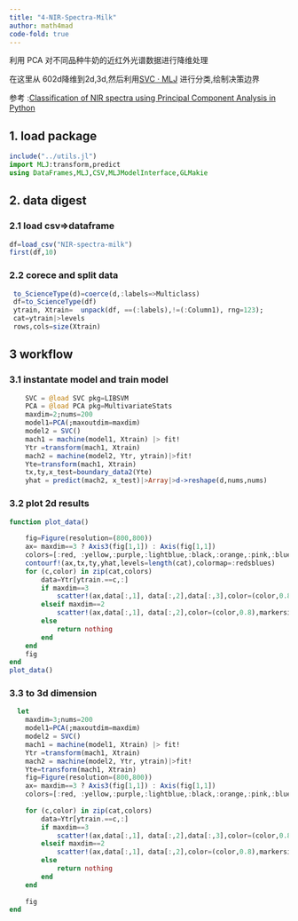 ```yaml
---
title: "4-NIR-Spectra-Milk"
author: math4mad
code-fold: true
---
```


:::{.callout-note title="简介"}
利用 PCA 对不同品种牛奶的近红外光谱数据进行降维处理

在这里从 602d降维到2d,3d,然后利用[SVC · MLJ](https://alan-turing-institute.github.io/MLJ.jl/dev/models/SVC_LIBSVM/#SVC_LIBSVM) 进行分类,绘制决策边界

参考 :[Classification of NIR spectra using Principal Component Analysis in Python](https://nirpyresearch.com/classification-nir-spectra-principal-component-analysis-python/)

:::

## 1. load package
```julia
include("../utils.jl")
import MLJ:transform,predict
using DataFrames,MLJ,CSV,MLJModelInterface,GLMakie
```

## 2. data digest
### 2.1  load csv=>dataframe
```julia
df=load_csv("NIR-spectra-milk")
first(df,10)
```

### 2.2  corece and split data
```julia
 to_ScienceType(d)=coerce(d,:labels=>Multiclass)
 df=to_ScienceType(df)
 ytrain, Xtrain=  unpack(df, ==(:labels),!=(:Column1), rng=123);
 cat=ytrain|>levels
 rows,cols=size(Xtrain)
```

## 3  workflow
### 3.1 instantate model and train model
```julia
    SVC = @load SVC pkg=LIBSVM 
    PCA = @load PCA pkg=MultivariateStats
    maxdim=2;nums=200
    model1=PCA(;maxoutdim=maxdim)
    model2 = SVC()
    mach1 = machine(model1, Xtrain) |> fit!
    Ytr =transform(mach1, Xtrain)
    mach2 = machine(model2, Ytr, ytrain)|>fit!
    Yte=transform(mach1, Xtrain)
    tx,ty,x_test=boundary_data2(Yte)
    yhat = predict(mach2, x_test)|>Array|>d->reshape(d,nums,nums)
```

### 3.2 plot 2d  results
```julia
function plot_data()
    
    fig=Figure(resolution=(800,800))
    ax= maxdim==3 ? Axis3(fig[1,1]) : Axis(fig[1,1])
    colors=[:red, :yellow,:purple,:lightblue,:black,:orange,:pink,:blue,:tomato]
    contourf!(ax,tx,ty,yhat,levels=length(cat),colormap=:redsblues)
    for (c,color) in zip(cat,colors)
        data=Ytr[ytrain.==c,:]
        if maxdim==3
            scatter!(ax,data[:,1], data[:,2],data[:,3],color=(color,0.8),markersize=14)
        elseif maxdim==2
            scatter!(ax,data[:,1], data[:,2],color=(color,0.8),markersize=14)
        else
            return nothing
        end
    end
    fig
end
plot_data()
```

### 3.3 to 3d dimension
```julia
  let
    maxdim=3;nums=200
    model1=PCA(;maxoutdim=maxdim)
    model2 = SVC()
    mach1 = machine(model1, Xtrain) |> fit!
    Ytr =transform(mach1, Xtrain)
    mach2 = machine(model2, Ytr, ytrain)|>fit!
    Yte=transform(mach1, Xtrain)
    fig=Figure(resolution=(800,800))
    ax= maxdim==3 ? Axis3(fig[1,1]) : Axis(fig[1,1])
    colors=[:red, :yellow,:purple,:lightblue,:black,:orange,:pink,:blue,:tomato]
    
    for (c,color) in zip(cat,colors)
        data=Ytr[ytrain.==c,:]
        if maxdim==3
            scatter!(ax,data[:,1], data[:,2],data[:,3],color=(color,0.8),markersize=14;label=c)
        elseif maxdim==2
            scatter!(ax,data[:,1], data[:,2],color=(color,0.8),markersize=14;label=c)
        else
            return nothing
        end
    end
    
    fig
end
```
